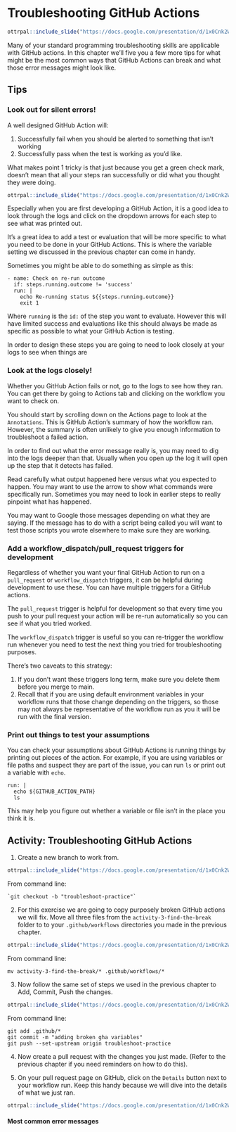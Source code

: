
# Troubleshooting GitHub Actions


```r
ottrpal::include_slide("https://docs.google.com/presentation/d/1x0Cnk2Wcsg8HYkmXnXo_0PxmYCxAwzVrUQzb8DUDvTA/edit#slide=id.g290614d43ec_0_62")
```

Many of your standard programming troubleshooting skills are applicable with GitHub actions. In this chapter we'll five you a few more tips for what might be the most common ways that GitHub Actions can break and what those error messages might look like.


## Tips

### Look out for silent errors!

A well designed GitHub Action will:

1. Successfully fail when you should be alerted to something that isn't working
2. Successfully pass when the test is working as you'd like.

What makes point 1 tricky is that just because you get a green check mark, doesn't mean that all your steps ran successfully or did what you thought they were doing.

```r
ottrpal::include_slide("https://docs.google.com/presentation/d/1x0Cnk2Wcsg8HYkmXnXo_0PxmYCxAwzVrUQzb8DUDvTA/edit#slide=id.g290614d43ec_0_71")
```

Especially when you are first developing a GitHub Action, it is a good idea to look through the logs and click on the dropdown arrows for each step to see what was printed out.

It's a great idea to add a test or evaluation that will be more specific to what you need to be done in your GitHub Actions. This is where the variable setting we discussed in the previous chapter can come in handy.

Sometimes you might be able to do something as simple as this:

```
- name: Check on re-run outcome
  if: steps.running.outcome != 'success'
  run: |
    echo Re-running status ${{steps.running.outcome}}
    exit 1
```

Where `running` is the `id:` of the step you want to evaluate. However this will have limited success and evaluations like this should always be made as specific as possible to what your GitHub Action is testing.

In order to design these steps you are going to need to look closely at your logs to see when things are

### Look at the logs closely!

Whether you GitHub Action fails or not, go to the logs to see how they ran. You can get there by going to Actions tab and clicking on the workflow you want to check on.

You should start by scrolling down on the Actions page to look at the `Annotations`. This is GitHub Action's summary of how the workflow ran. However, the summary is often unlikely to give you enough information to troubleshoot a failed action.

In order to find out what the error message really is, you may need to dig into the logs deeper than that. Usually when you open up the log it will open up the step that it detects has failed.

Read carefully what output happened here versus what you expected to happen. You may want to use the arrow to show what commands were specifically run. Sometimes you may need to look in earlier steps to really pinpoint what has happened.

You may want to Google those messages depending on what they are saying. If the message has to do with a script being called you will want to test those scripts you wrote elsewhere to make sure they are working.

### Add a workflow_dispatch/pull_request triggers for development

Regardless of whether you want your final GitHub Action to run on a `pull_request` or `workflow_dispatch` triggers, it can be helpful during development to use these. You can have multiple triggers for a GitHub actions.

The `pull_request` trigger is helpful for development so that every time you push to your pull request your action will be re-run automatically so you can see if what you tried worked.

The `workflow_dispatch` trigger is useful so you can re-trigger the workflow run whenever you need to test the next thing you tried for troubleshooting purposes.

There's two caveats to this strategy:

1. If you don't want these triggers long term, make sure you delete them before you merge to main.
2. Recall that if you are using default environment variables in your workflow runs that those change depending on the triggers, so those may not always be representative of the workflow run as you it will be run with the final version.

### Print out things to test your assumptions

You can check your assumptions about GitHub Actions is running things by printing out pieces of the action. For example, if you are using variables or file paths and suspect they are part of the issue, you can run `ls` or print out a variable with `echo`.

```
run: |
  echo ${GITHUB_ACTION_PATH}
  ls
```

This may help you figure out whether a variable or file isn't in the place you think it is.

## Activity: Troubleshooting GitHub Actions

1. Create a new branch to work from.

```r
ottrpal::include_slide("https://docs.google.com/presentation/d/1x0Cnk2Wcsg8HYkmXnXo_0PxmYCxAwzVrUQzb8DUDvTA/edit#slide=id.g2903858106e_0_4")
```
From command line:
```
`git checkout -b "troubleshoot-practice"`
```

2. For this exercise we are going to copy purposely broken GitHub actions we will fix. Move all three files from the `activity-3-find-the-break` folder to to your `.github/workflows` directories you made in the previous chapter.

```r
ottrpal::include_slide("https://docs.google.com/presentation/d/1x0Cnk2Wcsg8HYkmXnXo_0PxmYCxAwzVrUQzb8DUDvTA/edit#slide=id.g2903858106e_0_17")
```
From command line:
```
mv activity-3-find-the-break/* .github/workflows/*
```

3. Now follow the same set of steps we used in the previous chapter to Add, Commit, Push the changes.

```r
ottrpal::include_slide("https://docs.google.com/presentation/d/1x0Cnk2Wcsg8HYkmXnXo_0PxmYCxAwzVrUQzb8DUDvTA/edit#slide=id.g2903858106e_0_25")
```
From command line:
```
git add .github/*
git commit -m "adding broken gha variables"
git push --set-upstream origin troubleshoot-practice
```

4. Now create a pull request with the changes you just made. (Refer to the previous chapter if you need reminders on how to do this).

5. On your pull request page on GitHub, click on the `Details` button next to your workflow run. Keep this handy because we will dive into the details of what we just ran.

```r
ottrpal::include_slide("https://docs.google.com/presentation/d/1x0Cnk2Wcsg8HYkmXnXo_0PxmYCxAwzVrUQzb8DUDvTA/edit#slide=id.g280d2b56f79_0_3250")
```

#### Most common error messages
